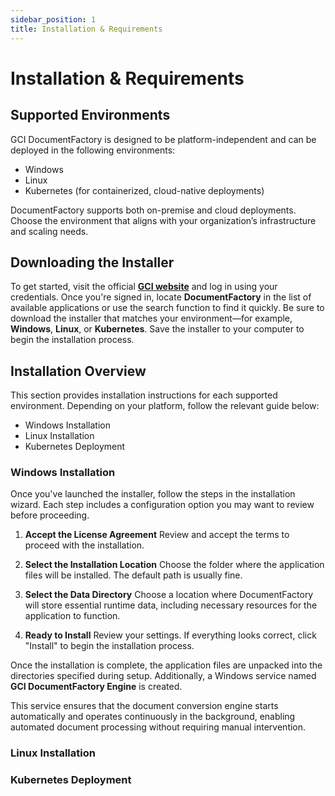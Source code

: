 ```yaml
---
sidebar_position: 1
title: Installation & Requirements
---
```



# Installation & Requirements

## Supported Environments

GCI DocumentFactory is designed to be platform-independent and can be deployed in the following environments:

- Windows
- Linux
- Kubernetes (for containerized, cloud-native deployments)

DocumentFactory supports both on-premise and cloud deployments. Choose the environment that aligns with your
organization’s infrastructure and scaling needs.

## Downloading the Installer

To get started, visit the official [**GCI website**](https://cp.globalcents.com/) and log in using your credentials. Once you're signed in, locate
**DocumentFactory** in the list of available applications or use the search function to find it quickly.
Be sure to download the installer that matches your environment—for example, **Windows**, **Linux**, or **Kubernetes**.
Save the installer to your computer to begin the installation process.

## Installation Overview
This section provides installation instructions for each supported environment. Depending on your platform, follow the relevant guide below:

- <Link to="#windows-installation">Windows Installation</Link>
- <Link to="#linux-installation">Linux Installation</Link>
- <Link to="#kubernetes-deployment">Kubernetes Deployment</Link>

### Windows Installation
Once you've launched the installer, follow the steps in the installation wizard.
Each step includes a configuration option you may want to review before proceeding.

1. **Accept the License Agreement**
Review and accept the terms to proceed with the installation.

<DocImage
    src="setup/install_win_license.png"
    alt="Installation License Agreement"
    maxWidth="600px"/>

2. **Select the Installation Location**
Choose the folder where the application files will be installed. The default path is usually fine.

<DocImage
    src="setup/install_win_dest_location.png"
    alt="Installation Destination Location"
    maxWidth="600px"/>

3. **Select the Data Directory**
Choose a location where DocumentFactory will store essential runtime data, including necessary resources for the application to function.

<DocImage
    src="setup/install_win_data_location.png"
    alt="Installation Data Location"
    maxWidth="600px"/>

4. **Ready to Install**
Review your settings. If everything looks correct, click "Install" to begin the installation process.

<DocImage
    src="setup/install_win_ready_install.png"
    alt="Installation Install Review"
    maxWidth="600px"/>

Once the installation is complete, the application files are unpacked into the directories specified during setup.
Additionally, a Windows service named **GCI DocumentFactory Engine** is created.

This service ensures that the document conversion engine starts automatically and operates continuously in the background,
enabling automated document processing without requiring manual intervention.

### Linux Installation

### Kubernetes Deployment
